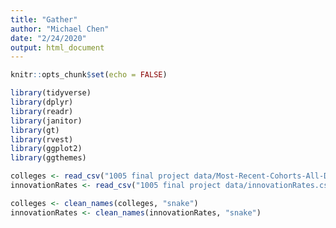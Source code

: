 ```yaml
---
title: "Gather"
author: "Michael Chen"
date: "2/24/2020"
output: html_document
---
```


```r
knitr::opts_chunk$set(echo = FALSE)
```

```r
library(tidyverse)
library(dplyr)
library(readr)
library(janitor)
library(gt)
library(rvest)
library(ggplot2)
library(ggthemes)

colleges <- read_csv("1005 final project data/Most-Recent-Cohorts-All-Data-Elements (1).csv")
innovationRates <- read_csv("1005 final project data/innovationRates.csv")

colleges <- clean_names(colleges, "snake")
innovationRates <- clean_names(innovationRates, "snake")
```

